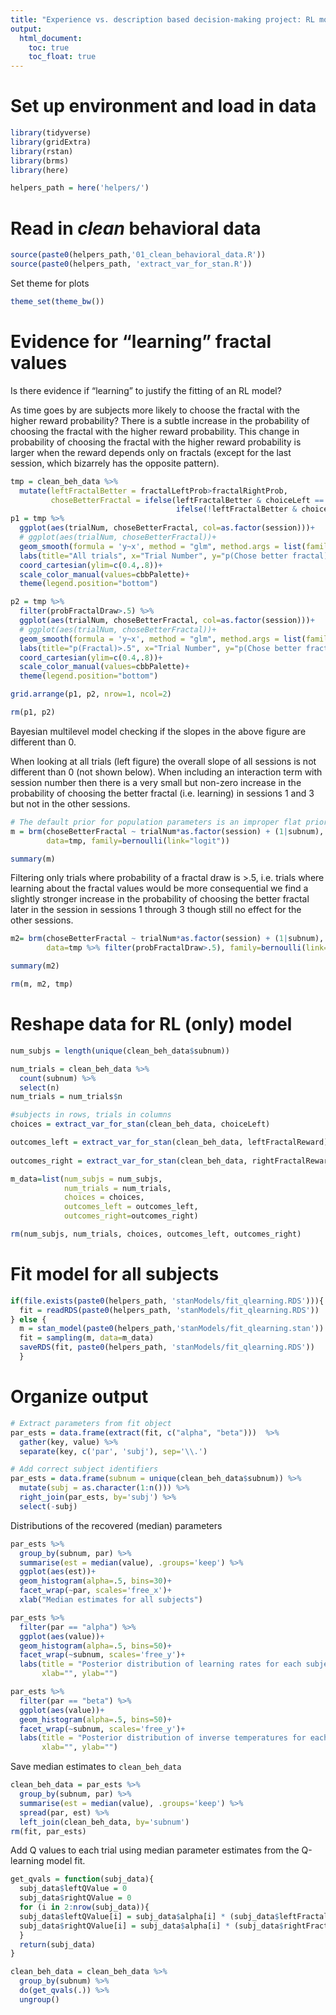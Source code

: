 ```yaml
---
title: "Experience vs. description based decision-making project: RL model fits onto behavioral data"
output: 
  html_document:
    toc: true
    toc_float: true
---
```


# Set up environment and load in data

```r
library(tidyverse)
library(gridExtra)
library(rstan)
library(brms)
library(here)
```

```r
helpers_path = here('helpers/')
```

# Read in *clean* behavioral data

```r
source(paste0(helpers_path,'01_clean_behavioral_data.R'))
source(paste0(helpers_path, 'extract_var_for_stan.R'))
```

Set theme for plots

```r
theme_set(theme_bw())
```

# Evidence for "learning" fractal values

Is there evidence if "learning" to justify the fitting of an RL model?

As time goes by are subjects more likely to choose the fractal with the higher reward probability? There is a subtle increase in the probability of choosing the fractal with the higher reward probability. This change in probability of choosing the fractal with the higher reward probability is larger when the reward depends only on fractals (except for the last session, which bizarrely has the opposite pattern).

```r
tmp = clean_beh_data %>%
  mutate(leftFractalBetter = fractalLeftProb>fractalRightProb,
         choseBetterFractal = ifelse(leftFractalBetter & choiceLeft == 1, 1, 
                                     ifelse(!leftFractalBetter & choiceLeft == 0, 1, 0)))
p1 = tmp %>%
  ggplot(aes(trialNum, choseBetterFractal, col=as.factor(session)))+
  # ggplot(aes(trialNum, choseBetterFractal))+
  geom_smooth(formula = 'y~x', method = "glm", method.args = list(family=binomial), fullrange=TRUE, alpha=.1)+
  labs(title="All trials", x="Trial Number", y="p(Chose better fractal)", color="Session")+
  coord_cartesian(ylim=c(0.4,.8))+
  scale_color_manual(values=cbbPalette)+
  theme(legend.position="bottom")

p2 = tmp %>%
  filter(probFractalDraw>.5) %>%
  ggplot(aes(trialNum, choseBetterFractal, col=as.factor(session)))+
  # ggplot(aes(trialNum, choseBetterFractal))+
  geom_smooth(formula = 'y~x', method = "glm", method.args = list(family=binomial), fullrange=TRUE, alpha=.1)+
  labs(title="p(Fractal)>.5", x="Trial Number", y="p(Chose better fractal)", color="Session")+
  coord_cartesian(ylim=c(0.4,.8))+
  scale_color_manual(values=cbbPalette)+
  theme(legend.position="bottom")

grid.arrange(p1, p2, nrow=1, ncol=2)
```

```r
rm(p1, p2)
```

Bayesian multilevel model checking if the slopes in the above figure are different than 0. 

When looking at all trials (left figure) the overall slope of all sessions is not different than 0 (not shown below). When including an interaction term with session number then there is a very small but non-zero increase in the probability of choosing the better fractal (i.e. learning) in sessions 1 and 3 but not in the other sessions.

```r
# The default prior for population parameters is an improper flat prior over the reals
m = brm(choseBetterFractal ~ trialNum*as.factor(session) + (1|subnum),
        data=tmp, family=bernoulli(link="logit"))
```

```r
summary(m)
```

Filtering only trials where probability of a fractal draw is >.5, i.e. trials where learning about the fractal values would be more consequential we find a slightly stronger increase in the probability of choosing the better fractal later in the session in sessions 1 through 3 though still no effect for the other sessions.

```r
m2= brm(choseBetterFractal ~ trialNum*as.factor(session) + (1|subnum),
        data=tmp %>% filter(probFractalDraw>.5), family=bernoulli(link="logit"))
```

```r
summary(m2)
```

```r
rm(m, m2, tmp)
```

# Reshape data for RL (only) model

```r
num_subjs = length(unique(clean_beh_data$subnum))

num_trials = clean_beh_data %>%
  count(subnum) %>%
  select(n)
num_trials = num_trials$n

#subjects in rows, trials in columns
choices = extract_var_for_stan(clean_beh_data, choiceLeft)

outcomes_left = extract_var_for_stan(clean_beh_data, leftFractalReward)
  
outcomes_right = extract_var_for_stan(clean_beh_data, rightFractalReward)

m_data=list(num_subjs = num_subjs,
            num_trials = num_trials,
            choices = choices,
            outcomes_left = outcomes_left,
            outcomes_right=outcomes_right)

rm(num_subjs, num_trials, choices, outcomes_left, outcomes_right)
```

# Fit model for all subjects

```r
if(file.exists(paste0(helpers_path, 'stanModels/fit_qlearning.RDS'))){
  fit = readRDS(paste0(helpers_path, 'stanModels/fit_qlearning.RDS'))
} else {
  m = stan_model(paste0(helpers_path,'stanModels/fit_qlearning.stan'))
  fit = sampling(m, data=m_data)
  saveRDS(fit, paste0(helpers_path, 'stanModels/fit_qlearning.RDS'))
  }
```

# Organize output

```r
# Extract parameters from fit object
par_ests = data.frame(extract(fit, c("alpha", "beta")))  %>%
  gather(key, value) %>%
  separate(key, c('par', 'subj'), sep='\\.')

# Add correct subject identifiers
par_ests = data.frame(subnum = unique(clean_beh_data$subnum)) %>%
  mutate(subj = as.character(1:n())) %>%
  right_join(par_ests, by='subj') %>%
  select(-subj)
```

Distributions of the recovered (median) parameters

```r
par_ests %>%
  group_by(subnum, par) %>%
  summarise(est = median(value), .groups='keep') %>%
  ggplot(aes(est))+
  geom_histogram(alpha=.5, bins=30)+
  facet_wrap(~par, scales='free_x')+
  xlab("Median estimates for all subjects")
```

```r
par_ests %>%
  filter(par == "alpha") %>%
  ggplot(aes(value))+
  geom_histogram(alpha=.5, bins=50)+
  facet_wrap(~subnum, scales='free_y')+
  labs(title = "Posterior distribution of learning rates for each subject",
       xlab="", ylab="")
```

```r
par_ests %>%
  filter(par == "beta") %>%
  ggplot(aes(value))+
  geom_histogram(alpha=.5, bins=50)+
  facet_wrap(~subnum, scales='free_y')+
  labs(title = "Posterior distribution of inverse temperatures for each subject",
       xlab="", ylab="")
```

Save median estimates to `clean_beh_data`

```r
clean_beh_data = par_ests %>%
  group_by(subnum, par) %>%
  summarise(est = median(value), .groups='keep') %>%
  spread(par, est) %>%
  left_join(clean_beh_data, by='subnum')
rm(fit, par_ests)
```

Add Q values to each trial using median parameter estimates from the Q-learning model fit.

```r

get_qvals = function(subj_data){
  subj_data$leftQValue = 0
  subj_data$rightQValue = 0
  for (i in 2:nrow(subj_data)){
  subj_data$leftQValue[i] = subj_data$alpha[i] * (subj_data$leftFractalReward[i-1] - subj_data$leftQValue[i-1])
  subj_data$rightQValue[i] = subj_data$alpha[i] * (subj_data$rightFractalReward[i-1] - subj_data$rightQValue[i-1])
  }
  return(subj_data)
}

clean_beh_data = clean_beh_data %>%
  group_by(subnum) %>%
  do(get_qvals(.)) %>%
  ungroup()

```
